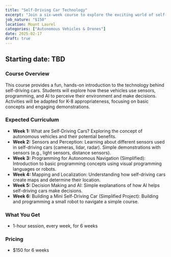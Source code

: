 ```yaml
---
title: "Self-Driving Car Technology"
excerpt: "Join a six-week course to explore the exciting world of self-driving cars and learn how they use sensors, programming, and artificial intelligence to navigate!"
job_nature: "$150"
location: Mount Laurel
categories: ["Autonomous Vehicles & Drones"]
date: 2025-02-17
draft: true
---
```


## Starting date: TBD

### Course Overview

This course provides a fun, hands-on introduction to the technology behind self-driving cars. Students will explore how these vehicles use sensors, programming, and AI to perceive their environment and make decisions. Activities will be adapted for K-8 appropriateness, focusing on basic concepts and engaging demonstrations.

### Expected Curriculum

* **Week 1:** What are Self-Driving Cars? Exploring the concept of autonomous vehicles and their potential benefits.
* **Week 2:**  Sensors and Perception: Learning about different sensors used in self-driving cars (cameras, lidar, radar). Simple demonstrations with sensors (e.g., light sensors, distance sensors).
* **Week 3:**  Programming for Autonomous Navigation (Simplified):  Introduction to basic programming concepts using visual programming languages or robots.
* **Week 4:**  Mapping and Localization:  Understanding how self-driving cars create maps and determine their location.
* **Week 5:**  Decision Making and AI:  Simple explanations of how AI helps self-driving cars make decisions.
* **Week 6:**  Building a Mini Self-Driving Car (Simplified Project):  Building and programming a small robot to navigate a simple course.

### What You Get

- 1-hour session, every week, for 6 weeks

### Pricing
- $150 for 6 weeks